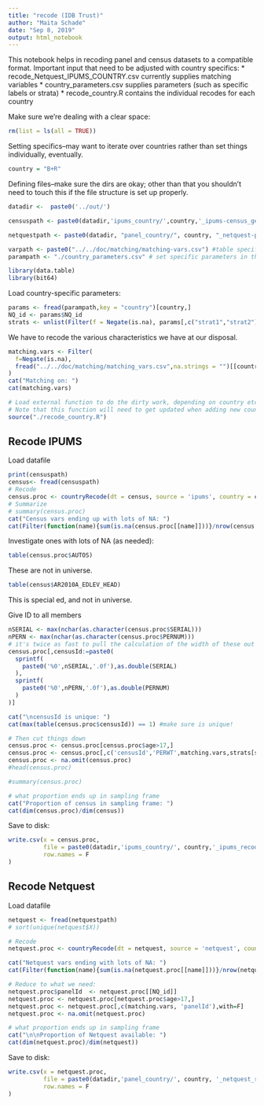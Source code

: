 ```yaml
---
title: "recode (IDB Trust)"
author: "Maita Schade"
date: "Sep 8, 2019"
output: html_notebook
---
```


This notebook helps in recoding panel and census datasets to a compatible format.
Important input that need to be adjusted with country specifics:
  * recode_Netquest_IPUMS_COUNTRY.csv currently supplies matching variables
  * country_parameters.csv supplies parameters (such as specific labels or strata)
  * recode_country.R contains the individual recodes for each country


Make sure we're dealing with a clear space:
```r
rm(list = ls(all = TRUE))
```

Setting specifics--may want to iterate over countries rather than set things individually, eventually.
```r
country = "B+R"
```

Defining files--make sure the dirs are okay; other than that you shouldn't need to touch this if the file structure is set up properly.
```r
datadir <-  paste0('../out/')

censuspath <- paste0(datadir,'ipums_country/',country,'_ipums-census_geo.csv')

netquestpath <- paste0(datadir, "panel_country/", country, "_netquest-panel_geo.csv")

varpath <- paste0("../../doc/matching/matching-vars.csv") #table specifying matching vars by country
parampath <- "./country_parameters.csv" # set specific parameters in this file
```



```r
library(data.table)
library(bit64)
```

Load country-specific parameters:
```r
params <- fread(parampath,key = "country")[country,]
NQ_id <- params$NQ_id
strats <- unlist(Filter(f = Negate(is.na), params[,c("strat1","strat2")]))
```

We have to recode the various characteristics we have at our disposal.
```r
matching.vars <- Filter(
  f=Negate(is.na),
  fread("../../doc/matching/matching_vars.csv",na.strings = "")[[country]]
)
cat("Matching on: ")
cat(matching.vars)

# Load external function to do the dirty work, depending on country etc.
# Note that this function will need to get updated when adding new countries/data sources.
source("./recode_country.R")
```



## Recode IPUMS

Load datafile
```r
print(censuspath)
census<- fread(censuspath)
# Recode
census.proc <- countryRecode(dt = census, source = 'ipums', country = country)
# Summarize
# summary(census.proc)
cat("Census vars ending up with lots of NA: ")
cat(Filter(function(name){sum(is.na(census.proc[[name]]))}/nrow(census.proc) > 0.3, names(census.proc)))
```


Investigate ones with lots of NA (as needed):
```r
table(census.proc$AUTOS)
```
These are not in universe.
```r
table(census$AR2010A_EDLEV_HEAD)
```
This is special ed, and not in universe.


Give ID to all members
```r
nSERIAL <- max(nchar(as.character(census.proc$SERIAL)))
nPERN <- max(nchar(as.character(census.proc$PERNUM)))
# it's twice as fast to pull the calculation of the width of these out front
census.proc[,censusId:=paste0(
  sprintf(
    paste0('%0',nSERIAL,'.0f'),as.double(SERIAL)
  ),
  sprintf(
    paste0('%0',nPERN,'.0f'),as.double(PERNUM)
  )
)]

cat("\ncensusId is unique: ")
cat(max(table(census.proc$censusId)) == 1) #make sure is unique!

# Then cut things down                         
census.proc <- census.proc[census.proc$age>17,]
census.proc <- census.proc[,c('censusId','PERWT',matching.vars,strats[strats!=""]),with=F]
census.proc <- na.omit(census.proc)
#head(census.proc)

#summary(census.proc)
```

```r
# what proportion ends up in sampling frame
cat("Proportion of census in sampling frame: ")
cat(dim(census.proc)/dim(census))
```

Save to disk:
```r
write.csv(x = census.proc, 
          file = paste0(datadir,'ipums_country/', country,'_ipums_recoded.csv'),
          row.names = F
)
```



## Recode Netquest

Load datafile
```r
netquest <- fread(netquestpath)
# sort(unique(netquest$X))

# Recode
netquest.proc <- countryRecode(dt = netquest, source = 'netquest', country = country)

cat("Netquest vars ending with lots of NA: ")
cat(Filter(function(name){sum(is.na(netquest.proc[[name]]))}/nrow(netquest.proc) > 0.3, names(netquest.proc)))

# Reduce to what we need:
netquest.proc$panelId  <- netquest.proc[[NQ_id]]
netquest.proc <- netquest.proc[netquest.proc$age>17,]
netquest.proc <- netquest.proc[,c(matching.vars, 'panelId'),with=F]
netquest.proc <- na.omit(netquest.proc)        

# what proportion ends up in sampling frame
cat("\n\nProportion of Netquest available: ")
cat(dim(netquest.proc)/dim(netquest))
```

Save to disk:
```r
write.csv(x = netquest.proc, 
          file = paste0(datadir,'panel_country/', country, '_netquest_recoded.csv'),
          row.names = F
)

```

